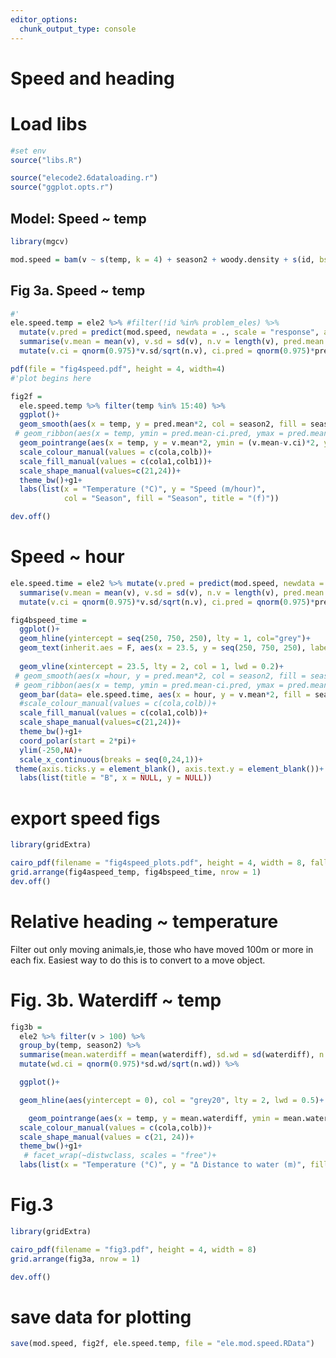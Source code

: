 ```yaml
---
editor_options:
  chunk_output_type: console
---
```


# Speed and heading

# Load libs

```r
#set env
source("libs.R")
```

```r
source("elecode2.6dataloading.r")
source("ggplot.opts.r")
```

## Model: Speed ~ temp

```r
library(mgcv)

mod.speed = bam(v ~ s(temp, k = 4) + season2 + woody.density + s(id, bs = "re"), data = ele2)
```

## Fig 3a. Speed ~ temp

```r
#'
ele.speed.temp = ele2 %>% #filter(!id %in% problem_eles) %>%
  mutate(v.pred = predict(mod.speed, newdata = ., scale = "response", allow.new.levels = T), temp = round_any(temp,2)) %>%  group_by(season2, temp) %>%
  summarise(v.mean = mean(v), v.sd = sd(v), n.v = length(v), pred.mean = mean(v.pred, na.rm = T), pred.sd=sd(v.pred, na.rm = T), pred.n = length(v.pred)) %>%
  mutate(v.ci = qnorm(0.975)*v.sd/sqrt(n.v), ci.pred = qnorm(0.975)*pred.sd/sqrt(pred.n))
```


```r
pdf(file = "fig4speed.pdf", height = 4, width=4)
#'plot begins here

fig2f = 
  ele.speed.temp %>% filter(temp %in% 15:40) %>% 
  ggplot()+
  geom_smooth(aes(x = temp, y = pred.mean*2, col = season2, fill = season2), lty = 1, lwd = 0.5)+
 # geom_ribbon(aes(x = temp, ymin = pred.mean-ci.pred, ymax = pred.mean+ci.pred, fill = season2), alpha = 0.5)+
  geom_pointrange(aes(x = temp, y = v.mean*2, ymin = (v.mean-v.ci)*2, ymax = (v.mean+v.ci)*2, col = season2, shape = season2), fatten = 10, fill = "white", lty = 1, lwd = 0.2, stroke = 0.6)+
  scale_colour_manual(values = c(cola,colb))+
  scale_fill_manual(values = c(cola1,colb1))+
  scale_shape_manual(values=c(21,24))+
  theme_bw()+g1+
  labs(list(x = "Temperature (°C)", y = "Speed (m/hour)",
            col = "Season", fill = "Season", title = "(f)"))

dev.off()
```

# Speed ~ hour
```r
ele.speed.time = ele2 %>% mutate(v.pred = predict(mod.speed, newdata = ., scale = "response", allow.new.levels = T)) %>%  group_by(season2, hour) %>%
  summarise(v.mean = mean(v), v.sd = sd(v), n.v = length(v), pred.mean = mean(v.pred, na.rm = T), pred.sd=sd(v.pred, na.rm = T), pred.n = length(v.pred)) %>%
  mutate(v.ci = qnorm(0.975)*v.sd/sqrt(n.v), ci.pred = qnorm(0.975)*pred.sd/sqrt(pred.n))
```

```r
fig4bspeed_time = 
  ggplot()+
  geom_hline(yintercept = seq(250, 750, 250), lty = 1, col="grey")+
  geom_text(inherit.aes = F, aes(x = 23.5, y = seq(250, 750, 250), label = c("250m/hr","500m/hr","750m/hr")), vjust = "outward", size = 2)+
  
  geom_vline(xintercept = 23.5, lty = 2, col = 1, lwd = 0.2)+
 # geom_smooth(aes(x =hour, y = pred.mean*2, col = season2, fill = season2), lty = 1, lwd = 0.5)+
 # geom_ribbon(aes(x = temp, ymin = pred.mean-ci.pred, ymax = pred.mean+ci.pred, fill = season2), alpha = 0.5)+
  geom_bar(data= ele.speed.time, aes(x = hour, y = v.mean*2, fill = season2), stat = "identity", position = "dodge")+
  #scale_colour_manual(values = c(cola,colb))+
  scale_fill_manual(values = c(cola1,colb))+
  scale_shape_manual(values=c(21,24))+
  theme_bw()+g1+
  coord_polar(start = 2*pi)+
  ylim(-250,NA)+
  scale_x_continuous(breaks = seq(0,24,1))+
 theme(axis.ticks.y = element_blank(), axis.text.y = element_blank())+
  labs(list(title = "B", x = NULL, y = NULL))
```

# export speed figs

```r
library(gridExtra)

cairo_pdf(filename = "fig4speed_plots.pdf", height = 4, width = 8, fallback_resolution = 600)
grid.arrange(fig4aspeed_temp, fig4bspeed_time, nrow = 1)
dev.off()
```


# Relative heading ~ temperature

Filter out only moving animals,ie, those who have moved 100m or more in each fix.
Easiest way to do this is to convert to a move object.

# Fig. 3b. Waterdiff ~ temp

```r

fig3b = 
  ele2 %>% filter(v > 100) %>% 
  group_by(temp, season2) %>%
  summarise(mean.waterdiff = mean(waterdiff), sd.wd = sd(waterdiff), n.wd = length(waterdiff)) %>%
  mutate(wd.ci = qnorm(0.975)*sd.wd/sqrt(n.wd)) %>% 

  ggplot()+

  geom_hline(aes(yintercept = 0), col = "grey20", lty = 2, lwd = 0.5)+

    geom_pointrange(aes(x = temp, y = mean.waterdiff, ymin = mean.waterdiff-wd.ci, ymax = mean.waterdiff+wd.ci, col = season2, shape = season2), position = position_dodge(width = 0.7), fatten = 10, lty = 1, fill = "white", stroke = 0.7, lwd = 0.2)+
  scale_colour_manual(values = c(cola,colb))+
  scale_shape_manual(values = c(21, 24))+
  theme_bw()+g1+
   # facet_wrap(~distwclass, scales = "free")+
  labs(list(x = "Temperature (°C)", y = "Δ Distance to water (m)", fill = "Season", shape = "Season", colour = "Season"))#+ylim(-25,30)+xlim(15,40)

```

# Fig.3

```r

library(gridExtra)

cairo_pdf(filename = "fig3.pdf", height = 4, width = 8)
grid.arrange(fig3a, nrow = 1)

dev.off()
```

# save data for plotting

```r
save(mod.speed, fig2f, ele.speed.temp, file = "ele.mod.speed.RData")
```

